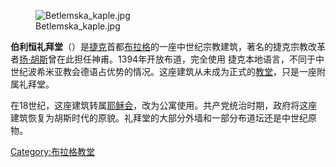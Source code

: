 [[Image:Betlemska_kaple.jpg|right]]

'''伯利恒礼拜堂'''（{{lang-cz|Betlémská kaple}}）是[[捷克|捷克]]首都[[布拉格|布拉格]]的一座中世纪宗教建筑，著名的捷克宗教改革者[[扬·胡斯|扬·胡斯]]曾在此担任神甫。1394年开放布道，完全使用 捷克本地语言，不同于中世纪波希米亚教会德语占优势的情况。这座建筑从未成为正式的[[教堂|教堂]]，只是一座附属礼拜堂。

在18世纪，这座建筑转属[[耶稣会|耶稣会]]，改为公寓使用。共产党统治时期，政府将这座建筑恢复为胡斯时代的原貌。礼拜堂的大部分外墙和一部分布道坛还是中世纪原物。

{{coord|50|05|04|N|14|25|03|E|display=title|region:CZ-PR_type:landmark_source:dewiki}}

[[Category:布拉格教堂|Category:布拉格教堂]]